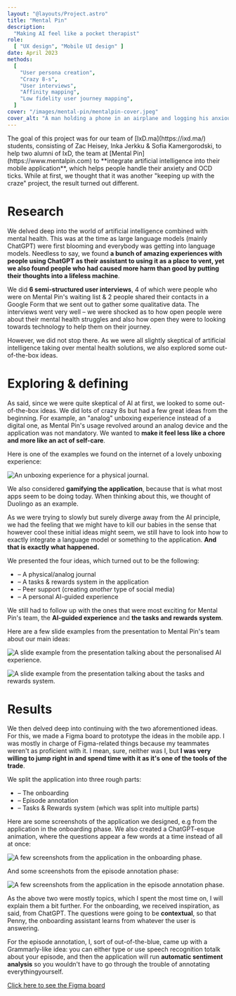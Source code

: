 ```yaml
---
layout: "@layouts/Project.astro"
title: "Mental Pin"
description:
  "Making AI feel like a pocket therapist"
role:
  [ "UX design", "Mobile UI design" ]
date: April 2023
methods:
  [
    "User persona creation",
    "Crazy 8-s",
    "User interviews",
    "Affinity mapping",
    "Low fidelity user journey mapping",
  ]
cover: "/images/mental-pin/mentalpin-cover.jpeg"
cover_alt: "A man holding a phone in an airplane and logging his anxious airport episode."
---
```


<div class="project">
The goal of this project was for our team of [IxD.ma](https://ixd.ma/) students, consisting of Zac Heisey, Inka Jerkku & Sofia Kamergorodski, to help two alumni of IxD, the team at [Mental Pin](https://www.mentalpin.com) to **integrate artificial intelligence into their mobile application**, which helps people handle their anxiety and OCD ticks. While at first, we thought that it was another "keeping up with the craze" project, the result turned out different.

# Research

We delved deep into the world of artificial intelligence combined with mental health. This was at the time as large language models (mainly ChatGPT) were first blooming and everybody was getting into language models. Needless to say, we found **a bunch of amazing experiences with people using ChatGPT as their assistant to using it as a place to vent, yet we also found people who had caused more harm than good by putting their thoughts into a lifeless machine**.

We did **6 semi-structured user interviews**, 4 of which were people who were on Mental Pin's waiting list & 2 people shared their contacts in a Google Form that we sent out to gather some qualitative data. The interviews went very well – we were shocked as to how open people were about their mental health struggles and also how open they were to looking towards technology to help them on their journey.

However, we did not stop there. As we were all slightly skeptical of artificial intelligence taking over mental health solutions, we also explored some out-of-the-box ideas.

# Exploring & defining

As said, since we were quite skeptical of AI at first, we looked to some out-of-the-box ideas. We did lots of crazy 8s but had a few great ideas from the beginning. For example, an "analog" unboxing experience instead of a digital one, as Mental Pin's usage revolved around an analog device and the application was not mandatory. We wanted to **make it feel less like a chore and more like an act of self-care**.

Here is one of the examples we found on the internet of a lovely unboxing experience:

![An unboxing experience for a physical journal.](/images/mental-pin/unboxing-example.png)

We also considered **gamifying the application**, because that is what most apps seem to be doing today. When thinking about this, we thought of Duolingo as an example.

As we were trying to slowly but surely diverge away from the AI principle, we had the feeling that we might have to kill our babies in the sense that however cool these initial ideas might seem, we still have to look into how to exactly integrate a language model or something to the application. **And that is exactly what happened.**

We presented the four ideas, which turned out to be the following:

- – A physical/analog journal
- – A tasks & rewards system in the application
- – Peer support (creating _another_ type of social media)
- – A personal AI-guided experience

We still had to follow up with the ones that were most exciting for Mental Pin's team, the **AI-guided experience** and **the tasks and rewards system**.

Here are a few slide examples from the presentation to Mental Pin's team about our main ideas:

![A slide example from the presentation talking about the personalised AI experience.](/images/mental-pin/mental-pin-ai-experience.png)

![A slide example from the presentation talking about the tasks and rewards system.](/images/mental-pin/mental-pin-tasks-and-rewards.png)

# Results

We then delved deep into continuing with the two aforementioned ideas. For this, we made a Figma board to prototype the ideas in the mobile app. I was mostly in charge of Figma-related things because my teammates weren't as proficient with it. I mean, sure, neither was I, but **I was very willing to jump right in and spend time with it as it's one of the tools of the trade**.

We split the application into three rough parts:

- – The onboarding
- – Episode annotation
- – Tasks & Rewards system (which was split into multiple parts)

Here are some screenshots of the application we designed, e.g from the application in the onboarding phase. We also created a ChatGPT-esque animation, where the questions appear a few words at a time instead of all at once:

![A few screenshots from the application in the onboarding phase.](/images/mental-pin/mental-pin-onboarding.png)

And some screenshots from the episode annotation phase:

![A few screenshots from the application in the episode annotation phase.](/images/mental-pin/mental-pin-annotation.png)

As the above two were mostly topics, which I spent the most time on, I will explain them a bit further. For the onboarding, we received inspiration, as said, from ChatGPT. The questions were going to be **contextual**, so that Penny, the onboarding assistant learns from whatever the user is answering.

For the episode annotation, I, sort of out-of-the-blue, came up with a Grammarly-like idea: you can either type or use speech recognition totalk about your episode, and then the application will run **automatic sentiment analysis** so you wouldn't have to go through the trouble of annotating everythingyourself.

[Click here to see the Figma board](https://www.figma.com/file/74tddu7foRTW6gzJ3LZXQp/Mental-Pin-%C3%97-IXD?type=design&node-id=1058%3A3534&mode=design&t=SysNZG2kgIuwolZG-1)
</div>
